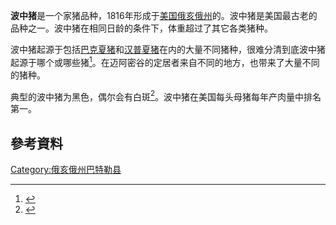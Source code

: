 {{猪品种信息框
|品种=波中猪
|图片=
|图片说明=
|起源=多个品种
|毛色=[[黑色|黑色]]，偶尔会有白斑
|耳朵=
|美国品种委员会=[http://www.cpsswine.com/poland/polands.htm  Poland China Record Association]
}}

'''波中猪'''是一个家猪品种，1816年形成于[[美国|美国]][[俄亥俄州|俄亥俄州]]的{{link-en|迈阿密谷|Miami Valley}}。波中猪是美国最古老的品种之一。波中猪在相同日龄的条件下，体重超过了其它各类猪种。

波中猪起源于包括[[巴克夏猪|巴克夏猪]]和[[汉普夏猪|汉普夏猪]]在内的大量不同猪种，很难分清到底波中猪起源于哪个或哪些猪<ref>{{Cite web|title=Breeds of Livestock - Poland China Swine — Breeds of Livestock, Department of Animal Science|url=http://afs.okstate.edu/breeds/swine/polandchina|access-date=2022-05-04|work=afs.okstate.edu}}</ref>。在迈阿密谷的定居者来自不同的地方，也带来了大量不同的猪种。

典型的波中猪为黑色，偶尔会有白斑<ref>{{cite encyclopedia |last= |first= |author= |authorlink= |coauthors= |editor= |encyclopedia=The Columbia Electronic Encyclopedia |title=Poland China swine |url=http://www.infoplease.com/ce6/sci/A0839494.html |accessdate=2009-03-03 |edition=6 |date= |year=2007 |publisher=Columbia University Press |volume= |location= |id= |doi= |pages= |quote= |archive-date=2012-10-03 |archive-url=https://web.archive.org/web/20121003030819/http://www.infoplease.com/ce6/sci/A0839494.html |dead-url=no }}</ref>。波中猪在美国每头母猪每年产肉量中排名第一。

==參考資料==
<div class="references-small">
<references />
</div>

{{ohio-stub}}

[[Category:俄亥俄州巴特勒县|Category:俄亥俄州巴特勒县]]